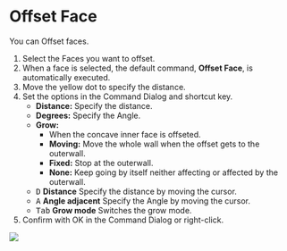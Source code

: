 
<Reference shortcut="Shift-O" command="Offset Face" button="" />

# Offset Face

You can Offset faces.

1. Select the Faces you want to offset.
2. When a face is selected, the default command, **Offset Face**, is automatically executed.
3. Move the yellow dot to specify the distance.
4. Set the options in the Command Dialog and shortcut key.
     - **Distance:** Specify the distance.
     - **Degrees:** Specify the Angle.
     - **Grow:**
          - When the concave inner face is offseted.
          - **Moving:** Move the whole wall when the offset gets to the outerwall.
          - **Fixed:** Stop at the outerwall.
          - **None:** Keep going by itself neither affecting or affected by the outerwall.
     - <kbd>D</kbd> **Distance** Specify the distance by moving the cursor.
     - <kbd>A</kbd> **Angle adjacent** Specify the Angle by moving the cursor.
     - <kbd>Tab</kbd> **Grow mode** Switches the grow mode.
5. Confirm with OK in the Command Dialog or right-click.

![](/img/offset-face.gif)




